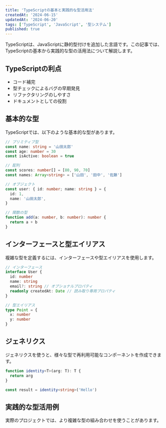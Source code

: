 ```yaml
---
title: 'TypeScriptの基本と実践的な型活用法'
createdAt: '2024-06-15'
updatedAt: '2024-06-20'
tags: ['TypeScript', 'JavaScript', '型システム']
published: true
---
```


TypeScriptは、JavaScriptに静的型付けを追加した言語です。この記事では、TypeScriptの基本から実践的な型の活用法について解説します。

## TypeScriptの利点

- コード補完
- 型チェックによるバグの早期発見
- リファクタリングのしやすさ
- ドキュメントとしての役割

## 基本的な型

TypeScriptでは、以下のような基本的な型があります。

```typescript
// プリミティブ型
const name: string = '山田太郎'
const age: number = 30
const isActive: boolean = true

// 配列
const scores: number[] = [80, 90, 70]
const names: Array<string> = ['山田', '田中', '佐藤']

// オブジェクト
const user: { id: number; name: string } = {
  id: 1,
  name: '山田太郎',
}

// 関数の型
function add(a: number, b: number): number {
  return a + b
}
```

## インターフェースと型エイリアス

複雑な型を定義するには、インターフェースや型エイリアスを使用します。

```typescript
// インターフェース
interface User {
  id: number
  name: string
  email?: string // オプショナルプロパティ
  readonly createdAt: Date // 読み取り専用プロパティ
}

// 型エイリアス
type Point = {
  x: number
  y: number
}
```

## ジェネリクス

ジェネリクスを使うと、様々な型で再利用可能なコンポーネントを作成できます。

```typescript
function identity<T>(arg: T): T {
  return arg
}

const result = identity<string>('Hello')
```

## 実践的な型活用例

実際のプロジェクトでは、より複雑な型の組み合わせを使うことがあります。
